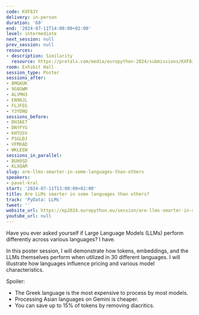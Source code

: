 ```yaml
---
code: KXF8JY
delivery: in-person
duration: '60'
end: '2024-07-11T14:00:00+02:00'
level: intermediate
next_session: null
prev_session: null
resources:
- description: Similarity
  resource: https://pretalx.com/media/europython-2024/submissions/KXF8JY/resources/Screenshot_2024-03-06_at_9.35.37_SuuCsDd.png
room: Exhibit Hall
session_type: Poster
sessions_after:
- 8MGKUK
- 9G8GWM
- ALVMH3
- EN98JL
- FLJFEG
- Y3YDNQ
sessions_before:
- DH3AE7
- DNYFYG
- KHTUSV
- PSGLDJ
- VFMXAD
- WKLEEW
sessions_in_parallel:
- BUH9SD
- KLXQAM
slug: are-llms-smarter-in-some-languages-than-others
speakers:
- pavel-kral
start: '2024-07-11T13:00:00+02:00'
title: Are LLMs smarter in some languages than others?
track: 'PyData: LLMs'
tweet: ''
website_url: https://ep2024.europython.eu/session/are-llms-smarter-in-some-languages-than-others
youtube_url: null
---
```


Have you ever asked yourself if Large Language Models (LLMs) perform differently across various languages? I have.

In this poster session, I will demonstrate how tokens, embeddings, and the LLMs themselves perform when utilized in 30 different languages. I will illustrate how languages influence pricing and various model characteristics.

Spoiler:
- The Greek language is the most expensive to process by most models.
- Processing Asian languages on Gemini is cheaper.
- You can save up to 15% of tokens by removing diacritics.
